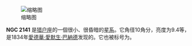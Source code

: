 {{NGCInfoBox|NGCID=NGC 2141|發現者=Barnard|發現日期=-年-月-日|其他編號=OCL 487|曆元=J2000.0|赤經=6時2分55秒
|赤緯=10°26'47"|星座=猎户座|星體=星系|星等=9.4|表面亮度=|藍等=}}
[[File:NGC_2141_DSS.jpg|缩略图]]

'''NGC 2141''' 是[[猎户座|猎户座]]的一個很小、很昏暗的[[星系|星系]]。它角径10角分，亮度为9.4等，是1834年[[愛德華·愛默生·巴納德|愛德華·愛默生·巴納德]]发现的。它也被标号为{{lang|en|OCL 487}}。

{{NGCReference|2141}}
{{Catalogs|NGC=2141}}